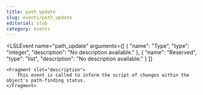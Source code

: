 ```yaml
---
title: path_update
slug: events/path_update
editorial: stub
category: events
---
```


<LSLEvent
	name="path_update"
	arguments={[
	{
		"name": "Type",
		"type": "integer",
		"description": "No description available."
	},
	{
		"name": "Reserved",
		"type": "list",
		"description": "No description available."
	}
]}
>
	<Fragment slot="description">
		This event is called to inform the script of changes within the object's path-finding status.
	</Fragment>
</LSLEvent>
